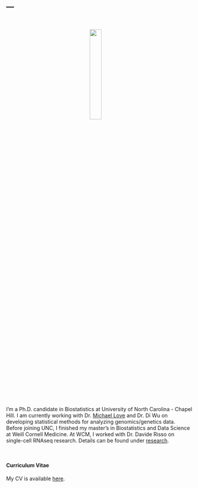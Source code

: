 ---
---
    
<link rel="stylesheet" href="styles.css" type="text/css">

<br>

<p align="center">
<img src="images/jieunprk.jpg" style="width:25%; border:0px solid; margin-right: 20px" align="center">
</p>
<br>

I'm a Ph.D. candidate in Biostatistics at University of North Carolina - Chapel Hill. I am currently working with Dr. [Michael Love](https://mikelove.github.io/) and Dr. Di Wu on developing statistical methods for analyzing genomics/genetics data. Before joining UNC, I finished my master's in Biostatistics and Data Science at Weill Cornell Medicine. At WCM, I worked with Dr. Davide Risso on single-cell RNAseq research. Details can be found under [research](./research.html).

<br>

#### Curriculum Vitae

My CV is available [here](./files/CV_jieunpark_Apr2022.pdf).

